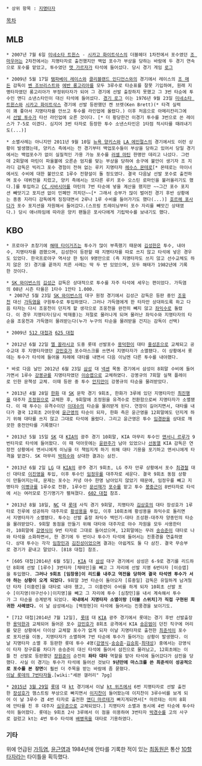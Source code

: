  * 상위 항목 : [[지명타자]]

[[목차]]

== MLB ==
 * 2007년 7월 6일 [[미네소타 트윈스]] - [[시카고 화이트삭스]]의 더블헤더 1차전에서 포수였던 [[조 마우어]]는 2차전에서는 지명타자로 출전했지만 백업 포수가 부상을 당하는 바람에 두 경기 연속으로 포수를 맡았고, 투수였던 [[맷 가르자]]가 타석에 들어섰다. 당시 경기 게임 [http://www.baseball-reference.com/boxes/CHA/CHA200707062.shtml 로그]

 * 2009년 5월 17일 [[탬파베이 레이스]]와 [[클리블랜드 인디언스]]와의 경기에서 레이스의 [[조 매든]] 감독이 [[벤 조브리스트]]와 [[에반 롱고리아]]를 모두 3루수로 타순표를 잘못 기입하여, 원래 지명타자였던 롱고리아가 부정위타자가 되어 그 경기에 선발 출장하지 못했고 그 3번 타순에 투수인 앤디 소낸스타인이 대신 타석에 들어섰다. [http://www.baseball-reference.com/boxes/TBA/TBA200905170.shtml 경기 로그] 이는 1976년 9월 23일 [[미네소타 트윈스]]와 [[시카고 화이트삭스]] 경기에 선발 등판했던 켄 브렛(Ken Brett)(* 타격 실력이 꽤 좋아서 지명타자를 안쓰고 투수를 라인업에 올렸다.) 이후 처음으로 아메리칸리그에서 [[선발 투수]]가 타선 라인업에 오른 것이다. [* 더 황당한건 이경기 투수를 3번으로 쓴 레이스가 7-5로 이겼다. 심지어 3번 타자로 등장한 투수 소낸스타인은 1타점 적시타를 때려내기도(...)]

 * 소멸사례는 아니지만 2011년 9월 10일 [[뉴욕 양키스]]와 [[LA 에인절스]]의 경기에서도 이런 상황이 발생했는데, 양키스 측에서는 전 경기부터 백업포수들이 부상을 당하고 있어서 당일 경기에서는 백업포수가 없이 실질적인 가용 가능 포수를 [[러셀 마틴]] 한명만 데리고 나섰다. 그런데 2회말에 마틴이 파울볼에 오른손 엄지를 맞는 부상을 당하여 송구에 불안이 생기자 조 지라디 감독은 빅리그 포수 경험이 전혀 없는 루키 지명타자 [[헤수스 몬테로]][* 몬테로는 마이너에서도 수비에 대한 불안으로 1루수 전향설이 돌 정도였다. 결국 다음날 선발 포수로 출전하며 포수 데뷔전을 치렀고, 양키 측에서는 또다른 루키 포수 오스틴 로마인을 불러올리기도 했다.]를 투입하고 [[CC 사바시아]]를 마틴의 7번 타순에 넣을 계산을 했지만 ~~그간 포수 포지션 빼앗기고 포지션 없이 민폐만 끼치던~~[* 그래서 승부가 많이 벌어진 경기 후반 상황에는 종종 지라디 감독에게 징징대면서 2루나 1루 수비를 들어가기도 했다(...)] [[호르헤 포사다]]가 포수 포지션을 자원해서 들어갔다.(스프링 트레이닝부터 포수 자리를 빼앗긴 상태였다.) 당시 애너하임에 따라온 양키 팬들은 포사다에게 기립박수를 보내기도 했다.

== KBO ==
 * 프로야구 초창기에 [[해태 타이거즈]]는 투수가 많이 부족했기 때문에 [[김성한]]은 투수, 내야수, 지명타자를 겸했으며, 김성한이 등판할 때 지명타자를 따로 쓰지 않고 타석에 넣은 경우도 있었다. 한국프로야구 역사상 한 팀이 9명만으로 (즉 지명타자도 쓰지 않고 선수교체도 하지 않은 것) 경기를 끝까지 치른 사례는 딱 두 번 있었으며, 모두 해태가 1982년에 기록한 것이다.

 * [[SK 와이번스]]의 [[김성근]] 감독은 상대적으로 투수를 자주 타석에 세우는 편이었다. 가득염의 08년 시즌 타율은 1타수 1안타 1.000. 
  * 2007년 5월 23일 [[SK 와이번스]]의 대구 원정 경기에서 김성근 감독은 등판 중인 [[조웅천]] 대신 [[가득염]]을 구원투수로 투입하였다. 그러나 가득염에게 한 타자만 상대하도록 하고 다음 타자는 다시 조웅천이 던지게 할 생각으로 조웅천을 완전히 빼지 않고 [[좌익수]]로 돌렸다. 이 경우 지명타자(당시 박재홍)는 저절로 물러나게 되며 물러난 좌익수와 지명타자의 타순을 조웅천과 가득염이 물려받는다(누가 누구의 타순을 물려받을 건지는 감독이 선택)

 * 2009년 [[512 대첩]]과 [[625 대첩]]

 * 2012년 6월 22일 [[엘 꼴라시코]] 도중 롯데 선발포수 [[용덕한]]이 대타 [[홍성흔]]으로 교체되고 공수교대 후 지명타자였던 [[강민호]]가 포수마스크를 쓰면서 지명타자가 소멸됐다. 이 상황에서 롯데는 투수가 타석에 들어올 차례에 대타를 내면서 다음 이닝엔 다른 투수를 내야했다.

 * 바로 다음 날인 2012년 6월 23일 [[삼성 라이온즈|삼성]] 대 [[넥센 히어로즈|넥센]] 목동 경기에서 삼성이 8회말 수비에 들어가면서 1루수 [[강봉규]]를 지명타자였던 [[이승엽]]으로 교체하였다. 강봉규의 7회말 실책 플레이로 인한 문책성 교체. 이때 등판 중 투수 [[안지만]]이 강봉규의 타순을 물려받았다.

 * 2013년 4월 28일 [[한화 이글스|한화]] 대 [[SK 와이번스|SK]] 문학 경기 9회초, 한화가 3루에 있던 지명타자인 [[최진행]]을 대주자 [[조정원]]으로 교체한 후, 9회말에 조정원을 유격수로 전환함으로써 지명타자가 소멸됐다. 이 때 투수는 유격수이던 [[이대수]]의 타순을 물려받게 된다. 연장이 길어지면서, 대타를 내다가 결국 12회초 2아웃에 [[윤근영]]의 타순이 되자, 한화 측은 윤근영을 12회말에도 던지게 하기 위해 대타를 쓰지 않고 그대로 타석에 올렸다. 그리고 윤근영은 투수 [[임경완]]을 상대로 깨끗한 중전안타를 기록했다!

 * 2013년 5월 15일 [[SK 와이번스|SK]] 대 [[KIA 타이거즈|KIA]]의 광주 경기 10회말, KIA 마무리 투수인 [[앤서니 르루]]가 9번타자로 타석에 들어왔다. 이 때 덕아웃에는 [[윤완주]]가 남아 있었으나 [[선동열]] KIA 감독은 연장전 상황에서 앤서니에게 이닝을 더 책임지게 하기 위해 대타 기용을 포기하고 앤서니에게 타격을 맡겼다. SK 마무리 [[박희수]]와 상대한 결과는 삼진.

 * 2013년 6월 2일 [[LG 트윈스|LG]] 대 [[KIA 타이거즈|KIA]]의 광주 경기 9회초, LG 주자 만루 상황에서 포수 [[최경철]] 대신 대타로 [[이진영]]을 투입, 이후 투수인 [[임정우]]를 대주자로 세운다. 결국 9회초 동점 상황이 만들어지는데, 문제는 포수는 커녕 야수 한명 남아있지 않았기 때문에, 임정우를 빼고 지명타자 [[이병규]]를 1루수로 전환, 1루수인 [[문선재]]가 [[포수]]를 맡고 투수 [[봉중근]]이 8번타자로 타석에 서는 여러모로 진기명기가 펼쳐졌다. [[602 대첩]] 참조.

 * 2013년 8월 18일, [[NC 다이노스|NC]] 대 [[롯데 자이언츠|롯데]] 사직 경기 9회말, 지명타자 [[김상호]]의 대타 장성호가 1루타로 진루에 성공하자 대주자로 [[황성용]]을 투입, 이후 10회초에 황성용을 좌익수로 돌리면서 지명타자가 소멸됐다. 투수는 선발 출장 좌익수 백민기-대타 조성환-대주자 양종민의 타순을 물려받았다. 9회말 동점을 만들기 위해 대타와 대주자로 야수 자원을 모두 사용한터라, 10회말에 [[강영식]]이 9번 타자로 그대로 들어섰으며, 12회말에는 무려 [[송승준]]이 대타로 나와 타석을 소화하면서, 한 경기에 두 번이나 투수가 타석에 들어서는 진풍경을 연출하였다. 상대 투수는 각각 [[임창민]]과 [[김진성]]이었으며 결과는 아쉽게도 둘 다 삼진. 결국 무승부로 경기가 끝내고 말았다. [818 대첩] 참조.

 * [605 대첩|2014년 6월 5일], [[KIA 타이거즈|KIA]] 대 [[삼성 라이온즈|삼성]] 대구 경기에서 삼성은 6-9로 경기를 리드하던 8회에 선발 [1루수] 3번타자 [채태인]을 빼고 그 자리에 선발 지명 6번타자 [이승엽]을 투입했다. '''그러나 9회초 [임창용]이 리드를 내주고 역전을 당하며 결국 타석엔 투수가 서야 하는 상황이 오게 되었다.''' 9회말 3번 타순이 돌아오자 [류중일] 감독은 유일하게 남겨뒀던 타자 [이흥련]을 대타로 내야 했고, 그 이흥련이 수비를 하게 되자 10회초 선발 포수 [이지영(야구선수)|이지영]을 빼고 그 자리에 투수 [심창민]을 내서 계속해서 투수가 그 타순을 승계받게 되었다. '''국내에서 지명타자 소멸이랑 [더블 스위치]가 직접 구현된 희귀한 사례였다.''' 이 날 삼성에서는 [백정현]이 타석에 들어서는 진풍경을 보이기도.

 * [712 대첩|2014년 7월 12일], [[롯데 자이언츠|롯데]] 대 [[KIA 타이거즈|KIA]] 광주 경기에서 롯데는 경기 후반 선발출장한 [[용덕한]]과 교체되어 들어온 포수 [[강민호]]가 8회초 공격에서 KIA [[송은범]]이 던진 직구에 머리를 맞은 상황에서 더이상 교체할 포수가 없게 되자 이날 지명타자로 출전한 [[최준석]]이 포수로 포지션을 이동, 지명타자가 소멸하며 7번 타순에 투수가 들어가는 상황이 발생했다. 이날 지명타자 소멸 후 등판한 롯데 투수 4명([[강영식]]-[[송승준]]-[[김승회]]-[[최대성]]) 중에서는 강영식이 타자 장구류를 차다가 송승준이 대신 타석에 들어서 삼진으로 물러났고, 12회초에는 이틀 전 선발로 등판했던 [[장원준]]이 순전히 '''좌타 대타''' 역할을 맡아 타석에 들어갔다가 삼진을 당했다. 사실 이 경기는 투수가 타석에 들어선 것보다 '''9년만에 마스크를 쓴 최준석이 성공적으로 포수를 본 장면'''이 훨씬 더 주목을 받는 바람에 좀 묻혔다.
 [http://mlbpark.donga.com/mbs/articleV.php?mbsC=kbotown2&mbsIdx=405773&cpage=2&mbsW=&select=&opt=&keyword= 이날 롯데의 7번타자들].[wiki:"세븐 갤러리" 7pg]

 * [[2015년]] [[3월 29일]] [[롯데 자이언츠|롯데]] 대 [[kt 위즈|kt]] 경기에서 이날 [[kt 위즈]]에서 6번 지명타자로 선발 출전한 [[장성호]]가 햄스트링 부상으로 빠지면서 [[이지찬]]이 들어왔는데 이지찬이 3루수비를 보게 되어 이 날 3루수 겸 4번 타자로 출전한 [[앤디 마르테]]가 빠지게되면서[* 마르테는 이미 8회에 안타를 친 후 대주자 [[심우준]]으로 교체되었다.] 지명타자 소멸과 동시에 4번 타순에 투수타석이 들어왔다. 롯데는 9회초 2사 3루에서 이 점을 이용하여 3번타자 [[박경수]]를 고의 사구로 걸렀고 kt는 4번 투수 타석에 [[배병옥]]을 대타로 기용하였다.
=== 기타 ===
위에 언급된 [[가득염]], [[윤근영]]과 1984년에 안타를 기록한 적이 있는 [[최동원]]은 통산 [[10할 타자]]라는 타이틀을 획득했다.
